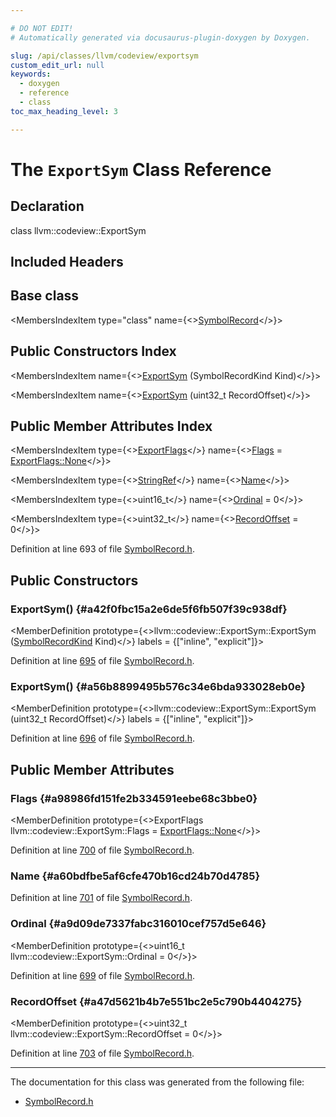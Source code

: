 ```yaml
---

# DO NOT EDIT!
# Automatically generated via docusaurus-plugin-doxygen by Doxygen.

slug: /api/classes/llvm/codeview/exportsym
custom_edit_url: null
keywords:
  - doxygen
  - reference
  - class
toc_max_heading_level: 3

---
```





# The `ExportSym` Class Reference

<DoxygenPage pluginConfig={pluginConfig}>



## Declaration

<CodeBlock>class llvm::codeview::ExportSym</CodeBlock>

## Included Headers

<IncludesList>
<IncludesListItem
  filePath="llvm/DebugInfo/CodeView/SymbolRecord.h"
  permalink="/docs/api/files/include/include/llvm/include/llvm/debuginfo/include/llvm/debuginfo/codeview/symbolrecord-h"
  isLocal="true" />
</IncludesList>

## Base class

<MembersIndex>

<MembersIndexItem
  type="class"
  name={<><a href="/docs/api/classes/llvm/codeview/symbolrecord">SymbolRecord</a></>}>
</MembersIndexItem>

</MembersIndex>

## Public Constructors Index

<MembersIndex>

<MembersIndexItem
  name={<><a href="#a42f0fbc15a2e6de5f6fb507f39c938df">ExportSym</a> (SymbolRecordKind Kind)</>}>
</MembersIndexItem>

<MembersIndexItem
  name={<><a href="#a56b8899495b576c34e6bda933028eb0e">ExportSym</a> (uint32&#95;t RecordOffset)</>}>
</MembersIndexItem>

</MembersIndex>

## Public Member Attributes Index

<MembersIndex>

<MembersIndexItem
  type={<><a href="/docs/api/namespaces/llvm/codeview/#adea5cfab927f82e2664c69c86f8f572f">ExportFlags</a></>}
  name={<><a href="#a98986fd151fe2b334591eebe68c3bbe0">Flags</a> = <a href="/docs/api/namespaces/llvm/codeview/#adea5cfab927f82e2664c69c86f8f572fa6adf97f83acf6453d4a6a4b1070f3754">ExportFlags::None</a></>}>
</MembersIndexItem>

<MembersIndexItem
  type={<><a href="/docs/api/classes/llvm/stringref">StringRef</a></>}
  name={<><a href="#a60bdfbe5af6cfe470b16cd24b70d4785">Name</a></>}>
</MembersIndexItem>

<MembersIndexItem
  type={<>uint16&#95;t</>}
  name={<><a href="#a9d09de7337fabc316010cef757d5e646">Ordinal</a> = 0</>}>
</MembersIndexItem>

<MembersIndexItem
  type={<>uint32&#95;t</>}
  name={<><a href="#a47d5621b4b7e551bc2e5c790b4404275">RecordOffset</a> = 0</>}>
</MembersIndexItem>

</MembersIndex>


Definition at line 693 of file <a href="/docs/api/files/include/include/llvm/include/llvm/debuginfo/include/llvm/debuginfo/codeview/symbolrecord-h">SymbolRecord.h</a>.

<SectionDefinition>

## Public Constructors

### ExportSym() {#a42f0fbc15a2e6de5f6fb507f39c938df}

<MemberDefinition
  prototype={<>llvm::codeview::ExportSym::ExportSym (<a href="/docs/api/namespaces/llvm/codeview/#a718bd404e8a87ee5e1a21b0c267cde17">SymbolRecordKind</a> Kind)</>}
  labels = {["inline", "explicit"]}>

Definition at line <a href="/docs/api/files/include/include/llvm/include/llvm/debuginfo/include/llvm/debuginfo/codeview/symbolrecord-h/#l00695">695</a> of file <a href="/docs/api/files/include/include/llvm/include/llvm/debuginfo/include/llvm/debuginfo/codeview/symbolrecord-h">SymbolRecord.h</a>.
</MemberDefinition>

### ExportSym() {#a56b8899495b576c34e6bda933028eb0e}

<MemberDefinition
  prototype={<>llvm::codeview::ExportSym::ExportSym (uint32&#95;t RecordOffset)</>}
  labels = {["inline", "explicit"]}>

Definition at line <a href="/docs/api/files/include/include/llvm/include/llvm/debuginfo/include/llvm/debuginfo/codeview/symbolrecord-h/#l00696">696</a> of file <a href="/docs/api/files/include/include/llvm/include/llvm/debuginfo/include/llvm/debuginfo/codeview/symbolrecord-h">SymbolRecord.h</a>.
</MemberDefinition>

</SectionDefinition>

<SectionDefinition>

## Public Member Attributes

### Flags {#a98986fd151fe2b334591eebe68c3bbe0}

<MemberDefinition
  prototype={<>ExportFlags llvm::codeview::ExportSym::Flags = <a href="/docs/api/namespaces/llvm/codeview/#adea5cfab927f82e2664c69c86f8f572fa6adf97f83acf6453d4a6a4b1070f3754">ExportFlags::None</a></>}>

Definition at line <a href="/docs/api/files/include/include/llvm/include/llvm/debuginfo/include/llvm/debuginfo/codeview/symbolrecord-h/#l00700">700</a> of file <a href="/docs/api/files/include/include/llvm/include/llvm/debuginfo/include/llvm/debuginfo/codeview/symbolrecord-h">SymbolRecord.h</a>.
</MemberDefinition>

### Name {#a60bdfbe5af6cfe470b16cd24b70d4785}

<MemberDefinition
  prototype="StringRef llvm::codeview::ExportSym::Name">

Definition at line <a href="/docs/api/files/include/include/llvm/include/llvm/debuginfo/include/llvm/debuginfo/codeview/symbolrecord-h/#l00701">701</a> of file <a href="/docs/api/files/include/include/llvm/include/llvm/debuginfo/include/llvm/debuginfo/codeview/symbolrecord-h">SymbolRecord.h</a>.
</MemberDefinition>

### Ordinal {#a9d09de7337fabc316010cef757d5e646}

<MemberDefinition
  prototype={<>uint16&#95;t llvm::codeview::ExportSym::Ordinal = 0</>}>

Definition at line <a href="/docs/api/files/include/include/llvm/include/llvm/debuginfo/include/llvm/debuginfo/codeview/symbolrecord-h/#l00699">699</a> of file <a href="/docs/api/files/include/include/llvm/include/llvm/debuginfo/include/llvm/debuginfo/codeview/symbolrecord-h">SymbolRecord.h</a>.
</MemberDefinition>

### RecordOffset {#a47d5621b4b7e551bc2e5c790b4404275}

<MemberDefinition
  prototype={<>uint32&#95;t llvm::codeview::ExportSym::RecordOffset = 0</>}>

Definition at line <a href="/docs/api/files/include/include/llvm/include/llvm/debuginfo/include/llvm/debuginfo/codeview/symbolrecord-h/#l00703">703</a> of file <a href="/docs/api/files/include/include/llvm/include/llvm/debuginfo/include/llvm/debuginfo/codeview/symbolrecord-h">SymbolRecord.h</a>.
</MemberDefinition>

</SectionDefinition>

<hr/>

The documentation for this class was generated from the following file:

<ul>
<li><a href="/docs/api/files/include/include/llvm/include/llvm/debuginfo/include/llvm/debuginfo/codeview/symbolrecord-h">SymbolRecord.h</a></li>
</ul>

</DoxygenPage>
